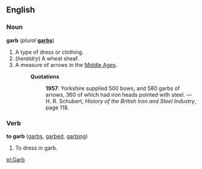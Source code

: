 
<!--
Attention: This page is to be ph34red.

Thank you.
Brought to you by Ph34rness.
-->

==English==
===Noun===
'''garb''' (''plural'' '''[[garbs]]''')

#A type of dress or clothing.
#(''heraldry'') A wheat sheaf.
#A measure of arrows in the [[Middle Ages]].
#:'''Quotations'''
#::'''1957''': Yorkshire supplied 500 bows, and 580 garbs of arrows, 360 of which had iron heads pointed with steel. &mdash; H. R. Schubert, ''History of the British Iron and Steel Industry'', page 118.

===Verb=== <!--transitive or intransitive?-->
'''to garb''' ([[garbs]], [[garbed]], [[garbing]])

#To dress in garb.

[[pl:Garb]]